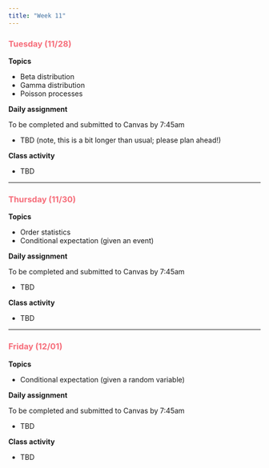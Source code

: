 ```yaml
---
title: "Week 11"
---
```


::: {style="color: #F66D7A"}
### Tuesday (11/28)
:::

**Topics**

-   Beta distribution
-   Gamma distribution
-   Poisson processes

**Daily assignment**

To be completed and submitted to Canvas by 7:45am

-   TBD (note, this is a bit longer than usual; please plan ahead!)

**Class activity**

-   TBD

------------------------------------------------------------------------

::: {style="color: #F66D7A"}
### Thursday (11/30)
:::

**Topics**

-   Order statistics
-   Conditional expectation (given an event)

**Daily assignment**

To be completed and submitted to Canvas by 7:45am

-   TBD

**Class activity**

-   TBD

------------------------------------------------------------------------

::: {style="color: #F66D7A"}
### Friday (12/01)
:::

**Topics**

-   Conditional expectation (given a random variable)

**Daily assignment**

To be completed and submitted to Canvas by 7:45am

-   TBD

**Class activity**

-   TBD
